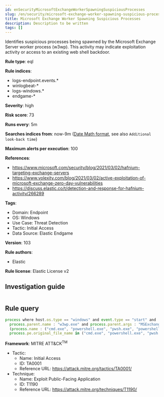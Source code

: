 ```yaml
---
id: enSecurityMicrosoftExchangeWorkerSpawningSuspiciousProcesses
slug: /en/security/microsoft-exchange-worker-spawning-suspicious-processes
title: Microsoft Exchange Worker Spawning Suspicious Processes
description: Description to be written
tags: []
---
```


<div id="microsoft-exchange-worker-spawning-suspicious-processes"></div>

Identifies suspicious processes being spawned by the Microsoft Exchange Server worker process (w3wp). This activity may indicate exploitation activity or access to an existing web shell backdoor.

**Rule type**: eql

**Rule indices**: 

* logs-endpoint.events.*
* winlogbeat-*
* logs-windows.*
* endgame-*

**Severity**: high

**Risk score**: 73

**Runs every**: 5m

**Searches indices from**: now-9m ([Date Math format](((ref))/common-options.html#date-math), see also <DocLink id="enSecurityRulesUiCreate" section="set-the-rules-schedule">`Additional look-back time`</DocLink>)

**Maximum alerts per execution**: 100

**References**: 

* https://www.microsoft.com/security/blog/2021/03/02/hafnium-targeting-exchange-servers
* https://www.volexity.com/blog/2021/03/02/active-exploitation-of-microsoft-exchange-zero-day-vulnerabilities
* https://discuss.elastic.co/t/detection-and-response-for-hafnium-activity/266289

**Tags**: 

* Domain: Endpoint
* OS: Windows
* Use Case: Threat Detection
* Tactic: Initial Access
* Data Source: Elastic Endgame

**Version**: 103

**Rule authors**: 

* Elastic

**Rule license**: Elastic License v2

## Investigation guide

```markdown

```

## Rule query

```js
process where host.os.type == "windows" and event.type == "start" and
  process.parent.name : "w3wp.exe" and process.parent.args : "MSExchange*AppPool" and
  (process.name : ("cmd.exe", "powershell.exe", "pwsh.exe", "powershell_ise.exe") or
  process.pe.original_file_name in ("cmd.exe", "powershell.exe", "pwsh.dll", "powershell_ise.exe"))

```

**Framework**: MITRE ATT&CK<sup>TM</sup>

* Tactic:
    * Name: Initial Access
    * ID: TA0001
    * Reference URL: https://attack.mitre.org/tactics/TA0001/
* Technique:
    * Name: Exploit Public-Facing Application
    * ID: T1190
    * Reference URL: https://attack.mitre.org/techniques/T1190/

